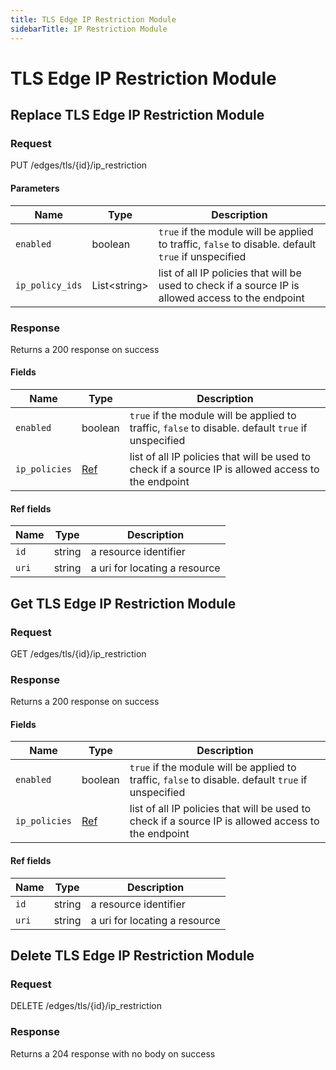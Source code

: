 ```yaml
---
title: TLS Edge IP Restriction Module
sidebarTitle: IP Restriction Module
---
```



# TLS Edge IP Restriction Module

## Replace TLS Edge IP Restriction Module

### Request

PUT /edges/tls/\{id\}/ip_restriction

<TLSEdgeIPRestrictionModuleReplaceRequest />

#### Parameters

| Name            | Type               | Description                                                                                         |
| --------------- | ------------------ | --------------------------------------------------------------------------------------------------- |
| `enabled`       | boolean            | `true` if the module will be applied to traffic, `false` to disable. default `true` if unspecified  |
| `ip_policy_ids` | List&lt;string&gt; | list of all IP policies that will be used to check if a source IP is allowed access to the endpoint |

### Response

Returns a 200 response on success

<TLSEdgeIPRestrictionModuleReplaceResponse />

#### Fields

| Name          | Type               | Description                                                                                         |
| ------------- | ------------------ | --------------------------------------------------------------------------------------------------- |
| `enabled`     | boolean            | `true` if the module will be applied to traffic, `false` to disable. default `true` if unspecified  |
| `ip_policies` | [Ref](#ref-fields) | list of all IP policies that will be used to check if a source IP is allowed access to the endpoint |

#### Ref fields

| Name  | Type   | Description                   |
| ----- | ------ | ----------------------------- |
| `id`  | string | a resource identifier         |
| `uri` | string | a uri for locating a resource |

## Get TLS Edge IP Restriction Module

### Request

GET /edges/tls/\{id\}/ip_restriction

<TLSEdgeIPRestrictionModuleGetRequest />

### Response

Returns a 200 response on success

<TLSEdgeIPRestrictionModuleGetResponse />

#### Fields

| Name          | Type               | Description                                                                                         |
| ------------- | ------------------ | --------------------------------------------------------------------------------------------------- |
| `enabled`     | boolean            | `true` if the module will be applied to traffic, `false` to disable. default `true` if unspecified  |
| `ip_policies` | [Ref](#ref-fields) | list of all IP policies that will be used to check if a source IP is allowed access to the endpoint |

#### Ref fields

| Name  | Type   | Description                   |
| ----- | ------ | ----------------------------- |
| `id`  | string | a resource identifier         |
| `uri` | string | a uri for locating a resource |

## Delete TLS Edge IP Restriction Module

### Request

DELETE /edges/tls/\{id\}/ip_restriction

<TLSEdgeIPRestrictionModuleDeleteRequest />

### Response

Returns a 204 response with no body on success
